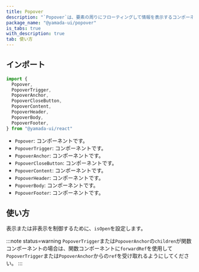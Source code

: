 ```yaml
---
title: Popover
description: "`Popover`は、要素の周りにフローティングして情報を表示するコンポーネントです。"
package_name: "@yamada-ui/popover"
is_tabs: true
with_description: true
tab: 使い方
---
```


## インポート

```ts
import {
  Popover,
  PopoverTrigger,
  PopoverAnchor,
  PopoverCloseButton,
  PopoverContent,
  PopoverHeader,
  PopoverBody,
  PopoverFooter,
} from "@yamada-ui/react"
```

- `Popover`: コンポーネントです。
- `PopoverTrigger`: コンポーネントです。
- `PopoverAnchor`: コンポーネントです。
- `PopoverCloseButton`: コンポーネントです。
- `PopoverContent`: コンポーネントです。
- `PopoverHeader`: コンポーネントです。
- `PopoverBody`: コンポーネントです。
- `PopoverFooter`: コンポーネントです。

## 使い方

表示または非表示を制御するために、`isOpen`を設定します。

:::note status=warning
`PopoverTrigger`または`PopoverAnchor`の`children`が関数コンポーネントの場合は、関数コンポーネントに`forwardRef`を使用して`PopoverTrigger`または`PopoverAnchor`からの`ref`を受け取れるようにしてください。
:::

```tsx functional=true

```
